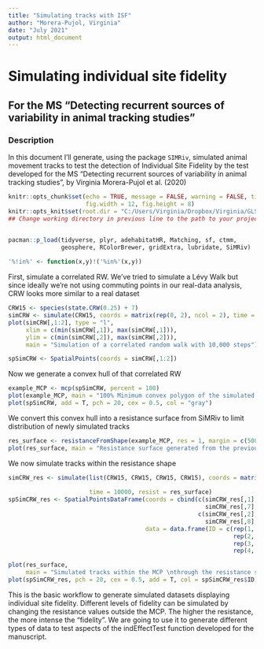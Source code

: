 ---
title: "Simulating tracks with ISF"
author: "Morera-Pujol, Virginia"
date: "July 2021"
output: html_document
---

# Simulating individual site fidelity

## For the MS "Detecting recurrent sources of variability in animal tracking studies"

### Description

In this document I'll generate, using the package `SIMRiv`, simulated animal movement tracks to test the detection of Individual Site Fidelity by the test developed for the MS "Detecting recurrent sources of variability in animal tracking studies", by Virginia Morera-Pujol et al. (2020) 

```{r setup, include = F}
knitr::opts_chunk$set(echo = TRUE, message = FALSE, warning = FALSE, tidy = TRUE, 
                      fig.width = 12, fig.height = 8)
knitr::opts_knit$set(root.dir = "C:/Users/Virginia/Dropbox/Virginia/GLS_multi/scripts")
## Change working directory in previous line to the path to your project/working folder


pacman::p_load(tidyverse, plyr, adehabitatHR, Matching, sf, ctmm,
               geosphere, RColorBrewer, gridExtra, lubridate, SiMRiv)
  
'%!in%' <- function(x,y)!('%in%'(x,y))
```


First, simulate a correlated RW. We've tried to simulate a Lévy Walk but since ideally we're not using commuting points in our real-data analysis, CRW looks more similar to a real dataset
```{r randomwalk demo, echo = TRUE, message = FALSE, warning = FALSE, results = 'hide'}
CRW15 <- species(state.CRW(0.25) + 7)
simCRW <- simulate(CRW15, coords = matrix(rep(0, 2), ncol = 2), time = 10000)
plot(simCRW[,1:2], type = "l", 
     xlim = c(min(simCRW[,1]), max(simCRW[,1])), 
     ylim = c(min(simCRW[,2]), max(simCRW[,2])), 
     main = "Simulation of a correlated random walk with 10,000 steps")

spSimCRW <- SpatialPoints(coords = simCRW[,1:2])
```

Now we generate a convex hull of that correlated RW
```{r convexhull demo, results = 'hide', echo = TRUE, message = FALSE, warning = FALSE}
example_MCP <- mcp(spSimCRW, percent = 100)
plot(example_MCP, main = "100% Minimum convex polygon of the simulated CRW")
plot(spSimCRW, add = T, pch = 20, cex = 0.5, col = "gray")
```

We convert this convex hull into a resistance surface from SiMRiv to limit distribution of newly simulated tracks
```{r resistancesurface demo, echo = TRUE, message = FALSE, warning = FALSE}
res_surface <- resistanceFromShape(example_MCP, res = 1, margin = c(500, 500))
plot(res_surface, main = "Resistance surface generated from the previous MCP")
```

We now simulate tracks within the resistance shape
```{r simulate demo,  echo = TRUE, message = FALSE, warning = FALSE}
simCRW_res <- simulate(list(CRW15, CRW15, CRW15, CRW15), coords = matrix(rep(0, 8), 
                                                                         ncol = 2), 
                       time = 10000, resist = res_surface)
spSimCRW_res <- SpatialPointsDataFrame(coords = cbind(c(simCRW_res[,1], simCRW_res[,4], 
                                                        simCRW_res[,7], simCRW_res[,10]),
                                                      c(simCRW_res[,2], simCRW_res[,5], 
                                                        simCRW_res[,8], simCRW_res[,11])),
                                       data = data.frame(ID = c(rep(1, 10000), 
                                                                rep(2, 10000), 
                                                                rep(3, 10000),
                                                                rep(4, 10000))))

plot(res_surface, 
     main = "Simulated tracks within the MCP \nthrough the resistance surface")
plot(spSimCRW_res, pch = 20, cex = 0.5, add = T, col = spSimCRW_res$ID)
```

This is the basic workflow to generate simulated datasets displaying individual site fidelity. Different levels of fidelity can be simulated by changing the resistance values outside the MCP. The higher the resistance, the more intense the "fidelity". We are going to use it to generate different types of data to test aspects of the indEffectTest function developed for the manuscript.
